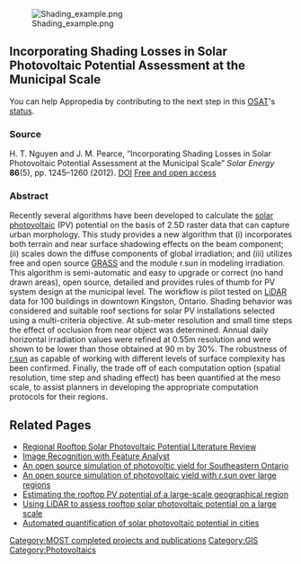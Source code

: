 {{MOST}}
[[Category:MOST completed projects and publications]]
[[Category:GIS]]
[[Category:Photovoltaics]]
[[Image:Shading_example.png]]

==Incorporating Shading Losses in Solar Photovoltaic Potential Assessment at the Municipal Scale==
{{Statusboxtop}}
{{status-design}}
{{status-model}}
You can help Appropedia by contributing to the next step in this [[OSAT]]'s [[:Category:Status|status]].
{{boxbottom}}
===Source===
H. T. Nguyen and J. M. Pearce, “Incorporating Shading Losses in Solar Photovoltaic Potential Assessment at the Municipal Scale” ''Solar Energy'' '''86'''(5), pp. 1245–1260 (2012). [http://dx.doi.org/10.1016/j.solener.2012.01.017 DOI] [http://mtu.academia.edu/JoshuaPearce/Papers/1557534/Incorporating_Shading_Losses_in_Solar_Photovoltaic_Potential_Assessment_at_the_Municipal_Scale Free and open access]

===Abstract===
Recently several algorithms have been developed to calculate the [[solar photovoltaic]]  (PV) potential on the basis of 2.5D raster data that can capture urban morphology. This study provides a new algorithm that (i) incorporates both terrain and near surface shadowing effects on the beam component; (ii) scales down the diffuse components of global irradiation; and (iii) utilizes free and open source [[GRASS]] and the module r.sun in modeling irradiation. This algorithm is semi-automatic and easy to upgrade or correct (no hand drawn areas), open source, detailed and provides rules of thumb for PV system design at the municipal level. The workflow is pilot tested on [[LiDAR]] data for 100 buildings in downtown Kingston, Ontario. Shading behavior was considered and suitable roof sections for solar PV installations selected using a multi-criteria objective. At sub-meter resolution and small time steps the effect of occlusion from near object was determined. Annual daily horizontal irradiation values were refined at 0.55m resolution and were shown to be lower than those obtained at 90 m by 30%. The robustness of [[r.sun]] as capable of working with different levels of surface complexity has been confirmed. Finally, the trade off of each computation option (spatial resolution, time step and shading effect) has been quantified at the meso scale, to assist planners in developing the appropriate computation protocols for their regions.

== Related Pages ==

*[[Regional Rooftop Solar Photovoltaic Potential Literature Review]]
*[[Image Recognition with Feature Analyst]]
*[[An open source simulation of photovoltic yield for Southeastern Ontario]]
* [[An open source simulation of photovoltaic yield with r.sun over large regions]]
* [[Estimating the rooftop PV potential of a large-scale geographical region]]
* [[Using LiDAR to assess rooftop solar photovoltaic potential on a large scale]]
* [[Automated quantification of solar photovoltaic potential in cities]]